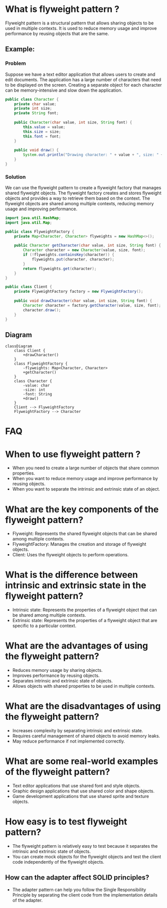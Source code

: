 # What is flyweight pattern ?

Flyweight pattern is a structural pattern that allows sharing objects to be used in multiple contexts. 
It is used to reduce memory usage and improve performance by reusing objects that are the same.

## Example:

### Problem

Suppose we have a text editor application that allows users to create and edit documents.
The application has a large number of characters that need to be displayed on the screen.
Creating a separate object for each character can be memory-intensive and slow down the application.

```java
public class Character {
    private char value;
    private int size;
    private String font;
    
    public Character(char value, int size, String font) {
        this.value = value;
        this.size = size;
        this.font = font;
    }
    
    public void draw() {
        System.out.println("Drawing character: " + value + ", size: " + size + ", font: " + font);
    }
}
```

### Solution

We can use the flyweight pattern to create a flyweight factory that manages shared flyweight objects.
The flyweight factory creates and stores flyweight objects and provides a way to retrieve them based on the context.
The flyweight objects are shared among multiple contexts, reducing memory usage and improving performance.

```java
import java.util.HashMap;
import java.util.Map;

public class FlyweightFactory {
    private Map<Character, Character> flyweights = new HashMap<>();
    
    public Character getCharacter(char value, int size, String font) {
        Character character = new Character(value, size, font);
        if (!flyweights.containsKey(character)) {
            flyweights.put(character, character);
        }
        return flyweights.get(character);
    }
}
```

```java
public class Client {
    private FlyweightFactory factory = new FlyweightFactory();
    
    public void drawCharacter(char value, int size, String font) {
        Character character = factory.getCharacter(value, size, font);
        character.draw();
    }
}
```

## Diagram

```mermaid
classDiagram
    class Client {
        +drawCharacter()
    }
    class FlyweightFactory {
        -flyweights: Map<Character, Character>
        +getCharacter()
    }
    class Character {
        -value: char
        -size: int
        -font: String
        +draw()
    }
    Client --> FlyweightFactory
    FlyweightFactory --> Character
```

# FAQ

# When to use flyweight pattern ?
- When you need to create a large number of objects that share common properties.
- When you want to reduce memory usage and improve performance by reusing objects. 
- When you want to separate the intrinsic and extrinsic state of an object.

# What are the key components of the flyweight pattern?
- Flyweight: Represents the shared flyweight objects that can be shared among multiple contexts.
- FlyweightFactory: Manages the creation and storage of flyweight objects.
- Client: Uses the flyweight objects to perform operations.

# What is the difference between intrinsic and extrinsic state in the flyweight pattern?
- Intrinsic state: Represents the properties of a flyweight object that can be shared among multiple contexts.
- Extrinsic state: Represents the properties of a flyweight object that are specific to a particular context.

# What are the advantages of using the flyweight pattern?
- Reduces memory usage by sharing objects.
- Improves performance by reusing objects.
- Separates intrinsic and extrinsic state of objects.
- Allows objects with shared properties to be used in multiple contexts.

# What are the disadvantages of using the flyweight pattern?
- Increases complexity by separating intrinsic and extrinsic state.
- Requires careful management of shared objects to avoid memory leaks.
- May reduce performance if not implemented correctly.

# What are some real-world examples of the flyweight pattern?
- Text editor applications that use shared font and style objects.
- Graphic design applications that use shared color and shape objects.
- Game development applications that use shared sprite and texture objects.

# How easy is to test flyweight pattern?
- The flyweight pattern is relatively easy to test because it separates the intrinsic and extrinsic state of objects.
- You can create mock objects for the flyweight objects and test the client code independently of the flyweight objects.

## How can the adapter affect SOLID principles?
- The adapter pattern can help you follow the Single Responsibility Principle by separating the client code from the implementation details of the adapter.
